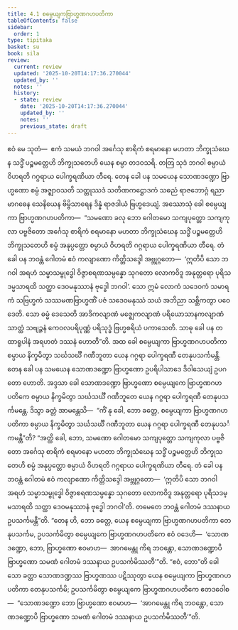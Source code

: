 ```yaml
---
title: 4.1 စမ္ပေယျကဗြာဟ္မဏဂဟပတိကာ
tableOfContents: false
sidebar:
  order: 1
type: tipitaka
basket: su
book: sila
review:
  current: review
  updated: '2025-10-20T14:17:36.270044'
  updated_by: ''
  notes: ''
  history:
  - state: review
    date: '2025-10-20T14:17:36.270044'
    updated_by: ''
    notes: ''
    previous_state: draft
---
```



<DynamicBreadcrumb />


<ReviewStatus review={frontmatter.review} showDetails={true} />

<HypothesisAnnotation frontmatter={frontmatter} />

<Division number="300" book="sila" e="ch" v="6" p="104">

<Paragraph number="426" book="sila">
ဧဝံ မေ သုတံ—  ဧကံ သမယံ ဘဂဝါ အင်္ဂေသု စာရိကံ စရမာနော မဟတာ ဘိက္ခုသံဃေန သဒ္ဓိံ ပဉ္စမတ္တေဟိ ဘိက္ခုသတေဟိ ယေန စမ္ပာ တဒဝသရိ. တတြ သုဒံ ဘဂဝါ စမ္ပာယံ ဝိဟရတိ ဂဂ္ဂရာယ ပေါက္ခရဏိယာ တီရေ. တေန ခေါ ပန သမယေန သောဏဒဏ္ဍော ဗြာဟ္မဏော စမ္ပံ အဇ္ဈာဝသတိ သတ္တုဿဒံ သတိဏကဋ္ဌောဒကံ သဓညံ ရာဇဘောဂ္ဂံ ရညာ မာဂဓေန သေနိယေန ဗိမ္ဗိသာရေန ဒိန္နံ ရာဇဒါယံ ဗြဟ္မဒေယျံ.
</Paragraph>

</Division>
<Division number="301" book="sila" e="ch" v="6" p="104">

<Paragraph number="427" book="sila">
အဿောသုံ ခေါ စမ္ပေယျကာ ဗြာဟ္မဏဂဟပတိကာ—  “သမဏော ခလု ဘော ဂေါတမော သကျပုတ္တော သကျကုလာ ပဗ္ဗဇိတော အင်္ဂေသု စာရိကံ စရမာနော မဟတာ ဘိက္ခုသံဃေန သဒ္ဓိံ ပဉ္စမတ္တေဟိ ဘိက္ခုသတေဟိ စမ္ပံ အနုပ္ပတ္တော စမ္ပာယံ ဝိဟရတိ ဂဂ္ဂရာယ ပေါက္ခရဏိယာ တီရေ. တံ ခေါ ပန ဘဝန္တံ ဂေါတမံ ဧဝံ ကလျာဏော ကိတ္တိသဒ္ဒေါ အဗ္ဘုဂ္ဂတော—  ‘ဣတိပိ သော ဘဂဝါ အရဟံ သမ္မာသမ္ဗုဒ္ဓေါ ဝိဇ္ဇာစရဏသမ္ပန္နော သုဂတော လောကဝိဒူ အနုတ္တရော ပုရိသဒမ္မသာရထိ သတ္ထာ ဒေဝမနုဿာနံ ဗုဒ္ဓေါ ဘဂဝါ’. သော ဣမံ လောကံ သဒေဝကံ သမာရကံ သဗြဟ္မကံ သဿမဏဗြာဟ္မဏိံ ပဇံ သဒေဝမနုဿံ သယံ အဘိညာ သစ္ဆိကတွာ ပဝေဒေတိ. သော ဓမ္မံ ဒေသေတိ အာဒိကလျာဏံ မဇ္ဈေကလျာဏံ ပရိယောသာနကလျာဏံ သာတ္ထံ သဗျဉ္ဇနံ ကေဝလပရိပုဏ္ဏံ ပရိသုဒ္ဓံ ဗြဟ္မစရိယံ ပကာသေတိ. သာဓု ခေါ ပန တထာရူပါနံ အရဟတံ ဒဿနံ ဟောတီ”တိ. အထ ခေါ စမ္ပေယျကာ ဗြာဟ္မဏဂဟပတိကာ စမ္ပာယ နိက္ခမိတွာ သင်္ဃသင်္ဃီ ဂဏီဘူတာ ယေန ဂဂ္ဂရာ ပေါက္ခရဏီ တေနုပသင်္ကမန္တိ.
</Paragraph>

</Division>
<Division number="302" book="sila" e="ch" v="6" p="104">

<Paragraph number="428" book="sila">
တေန ခေါ ပန သမယေန သောဏဒဏ္ဍော ဗြာဟ္မဏော ဥပရိပါသာဒေ ဒိဝါသေယျံ ဥပဂတော ဟောတိ. အဒ္ဒသာ ခေါ သောဏဒဏ္ဍော ဗြာဟ္မဏော စမ္ပေယျကေ ဗြာဟ္မဏဂဟပတိကေ စမ္ပာယ နိက္ခမိတွာ သင်္ဃသင်္ဃီ ဂဏီဘူတေ ယေန ဂဂ္ဂရာ ပေါက္ခရဏီ တေနုပသင်္ကမန္တေ. ဒိသွာ ခတ္တံ အာမန္တေသိ—  “ကိံ နု ခေါ, ဘော ခတ္တေ, စမ္ပေယျကာ ဗြာဟ္မဏဂဟပတိကာ စမ္ပာယ နိက္ခမိတွာ သင်္ဃသင်္ဃီ ဂဏီဘူတာ ယေန ဂဂ္ဂရာ ပေါက္ခရဏီ တေနုပသင်္ကမန္တီ”တိ? “အတ္ထိ ခေါ, ဘော, သမဏော ဂေါတမော သကျပုတ္တော သကျကုလာ ပဗ္ဗဇိတော အင်္ဂေသု စာရိကံ စရမာနော မဟတာ ဘိက္ခုသံဃေန သဒ္ဓိံ ပဉ္စမတ္တေဟိ ဘိက္ခုသတေဟိ စမ္ပံ အနုပ္ပတ္တော စမ္ပာယံ ဝိဟရတိ ဂဂ္ဂရာယ ပေါက္ခရဏိယာ တီရေ. တံ ခေါ ပန ဘဝန္တံ ဂေါတမံ ဧဝံ ကလျာဏော ကိတ္တိသဒ္ဒေါ အဗ္ဘုဂ္ဂတော—  ‘ဣတိပိ သော ဘဂဝါ အရဟံ သမ္မာသမ္ဗုဒ္ဓေါ ဝိဇ္ဇာစရဏသမ္ပန္နော သုဂတော လောကဝိဒူ အနုတ္တရော ပုရိသဒမ္မသာရထိ သတ္ထာ ဒေဝမနုဿာနံ ဗုဒ္ဓေါ ဘဂဝါ’တိ. တမေတေ ဘဝန္တံ ဂေါတမံ ဒဿနာယ ဥပသင်္ကမန္တီ”တိ. “တေန ဟိ, ဘော ခတ္တေ, ယေန စမ္ပေယျကာ ဗြာဟ္မဏဂဟပတိကာ တေနုပသင်္ကမ, ဥပသင်္ကမိတွာ စမ္ပေယျကေ ဗြာဟ္မဏဂဟပတိကေ ဧဝံ ဝဒေဟိ—  ‘သောဏဒဏ္ဍော, ဘော, ဗြာဟ္မဏော ဧဝမာဟ—  အာဂမေန္တု ကိရ ဘဝန္တော, သောဏဒဏ္ဍောပိ ဗြာဟ္မဏော သမဏံ ဂေါတမံ ဒဿနာယ ဥပသင်္ကမိဿတီ’”တိ. “ဧဝံ, ဘော”တိ ခေါ သော ခတ္တာ သောဏဒဏ္ဍဿ ဗြာဟ္မဏဿ ပဋိဿုတွာ ယေန စမ္ပေယျကာ ဗြာဟ္မဏဂဟပတိကာ တေနုပသင်္ကမိ; ဥပသင်္ကမိတွာ စမ္ပေယျကေ ဗြာဟ္မဏဂဟပတိကေ ဧတဒဝေါစ—  “သောဏဒဏ္ဍော ဘော ဗြာဟ္မဏော ဧဝမာဟ—  ‘အာဂမေန္တု ကိရ ဘဝန္တော, သောဏဒဏ္ဍောပိ ဗြာဟ္မဏော သမဏံ ဂေါတမံ ဒဿနာယ ဥပသင်္ကမိဿတီ’”တိ.
</Paragraph>
</Division>